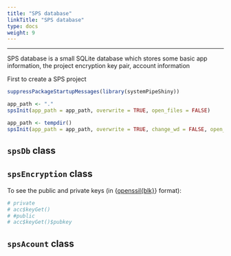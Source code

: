 ```yaml
---
title: "SPS database"
linkTitle: "SPS database"
type: docs
weight: 9
---
```

*****

SPS database is a small SQLite database which stores some basic app information, 
the project encryption key pair, account information



First to create a SPS project
```r
suppressPackageStartupMessages(library(systemPipeShiny))

```

```r
app_path <- "."
spsInit(app_path = app_path, overwrite = TRUE, open_files = FALSE)
```

```r
app_path <- tempdir()
spsInit(app_path = app_path, overwrite = TRUE, change_wd = FALSE, open_files = FALSE)
```


## `spsDb` class

## `spsEncryption` class
To see the public and private keys (in {[openssil{blk}](https://github.com/jeroen/openssl)} format):
```r
# private
# acc$keyGet()
# #public
# acc$keyGet()$pubkey
```

## `spsAcount` class
